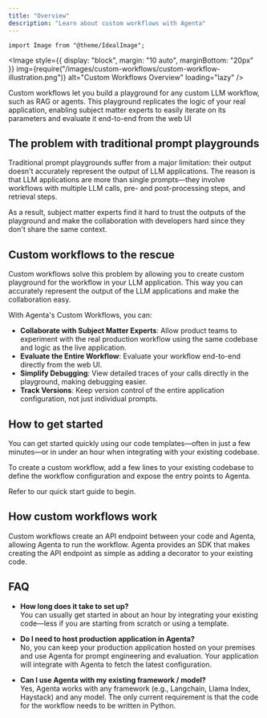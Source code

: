 ```yaml
---
title: "Overview"
description: "Learn about custom workflows with Agenta"
---
```


```mdx-code-block
import Image from "@theme/IdealImage";

```

<Image
  style={{ display: "block", margin: "10 auto", marginBottom: "20px" }}
  img={require("/images/custom-workflows/custom-workflow-illustration.png")}
  alt="Custom Workflows Overview"
  loading="lazy"
/>


Custom workflows let you build a playground for any custom LLM workflow, such as RAG or agents. This playground replicates the logic of your real application, enabling subject matter experts to easily iterate on its parameters and evaluate it end-to-end from the web UI

## The problem with traditional prompt playgrounds

Traditional prompt playgrounds suffer from a major limitation: their output doesn't accurately represent the output of LLM applications. The reason is that LLM applications are more than single prompts—they involve workflows with multiple LLM calls, pre- and post-processing steps, and retrieval steps.

As a result, subject matter experts find it hard to trust the outputs of the playground and make the collaboration with developers hard since they don't share the same context.

## Custom workflows to the rescue

Custom workflows solve this problem by allowing you to create custom playground for the workflow in your LLM application. This way you can accurately represent the output of the LLM applications and make the collaboration easy.

With Agenta's Custom Workflows, you can:

- **Collaborate with Subject Matter Experts**: Allow product teams to experiment with the real production workflow using the same codebase and logic as the live application.
- **Evaluate the Entire Workflow**: Evaluate your workflow end-to-end directly from the web UI.
- **Simplify Debugging**: View detailed traces of your calls directly in the playground, making debugging easier.
- **Track Versions**: Keep version control of the entire application configuration, not just individual prompts.

## How to get started

You can get started quickly using our code templates—often in just a few minutes—or in under an hour when integrating with your existing codebase.

To create a custom workflow, add a few lines to your existing codebase to define the workflow configuration and expose the entry points to Agenta.

Refer to our quick start guide to begin.

## How custom workflows work

Custom workflows create an API endpoint between your code and Agenta, allowing Agenta to run the workflow. Agenta provides an SDK that makes creating the API endpoint as simple as adding a decorator to your existing code. 

## FAQ

- **How long does it take to set up?**  
  You can usually get started in about an hour by integrating your existing code—less if you are starting from scratch or using a template.

- **Do I need to host production application in Agenta?**  
  No, you can keep your production application hosted on your premises and use Agenta for prompt engineering and evaluation. Your application will integrate with Agenta to fetch the latest configuration.

- **Can I use Agenta with my existing framework / model?**  
  Yes, Agenta works with any framework (e.g., Langchain, Llama Index, Haystack) and any model. The only current requirement is that the code for the workflow needs to be written in Python.
